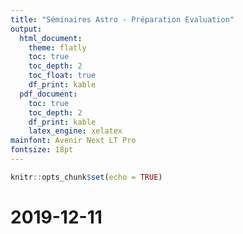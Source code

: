 ```yaml
---
title: "Séminaires Astro - Préparation Evaluation"
output:
  html_document:
    theme: flatly
    toc: true
    toc_depth: 2
    toc_float: true
    df_print: kable
  pdf_document:
    toc: true
    toc_depth: 2
    df_print: kable
    latex_engine: xelatex
mainfont: Avenir Next LT Pro
fontsize: 18pt
---
```


```r
knitr::opts_chunk$set(echo = TRUE)
```

# 2019-12-11

## 

